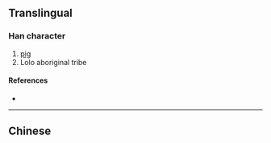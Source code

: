 {{also|玀}}
{{character info/new}}
==Translingual==

===Han character===
{{Han char|rn=94|rad=犬|as=08|sn=11|four=|canj=KHWLN|ids=⿰犭罗}}

# [[pig]]
# Lolo aboriginal tribe

====References====
* {{Han ref|kx=0714.051|hdz=21353.080|uh=7321|ud=29473}}

----

==Chinese==
{{zh-see|玀}}